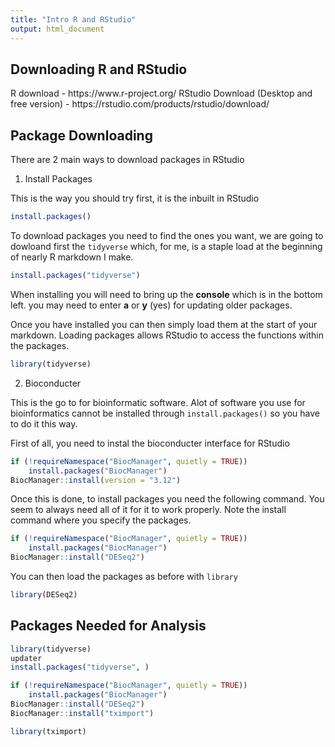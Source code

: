 ```yaml
---
title: "Intro R and RStudio"
output: html_document
---
```


## Downloading R and RStudio

R download - https://www.r-project.org/ 
RStudio Download (Desktop and free version) - https://rstudio.com/products/rstudio/download/ 



## Package Downloading

There are 2 main ways to download packages in RStudio 

1. Install Packages  

This is the way you should try first, it is the inbuilt in RStudio

```r
install.packages()
```

To download packages you need to find the ones you want, we are going to dowloand first the `tidyverse` which, for me, is a staple load at the beginning of nearly R markdown I make. 

```r
install.packages("tidyverse")
```

When installing you will need to bring up the **console** which is in the bottom left. you may need to enter **a** or **y** (yes) for updating older packages.  

Once you have installed you can then simply load them at the start of your markdown. Loading packages allows RStudio to access the functions within the packages. 

```r
library(tidyverse)
```

2. Bioconducter

This is the go to for bioinformatic software. Alot of software you use for bioinformatics cannot be installed through `install.packages()` so you have to do it this way. 

First of all, you need to instal the bioconducter interface for RStudio

```r
if (!requireNamespace("BiocManager", quietly = TRUE))
    install.packages("BiocManager")
BiocManager::install(version = "3.12")
```

Once this is done, to install packages you need the following command. You seem to always need all of it for it to work properly. Note the install command where you specify the packages. 

```r
if (!requireNamespace("BiocManager", quietly = TRUE))
    install.packages("BiocManager")
BiocManager::install("DESeq2")
```

You can then load the packages as before with `library`

```r
library(DESeq2)
```

## Packages Needed for Analysis 

```r
library(tidyverse)
updater
install.packages("tidyverse", )
```

```r
if (!requireNamespace("BiocManager", quietly = TRUE))
    install.packages("BiocManager")
BiocManager::install("DESeq2")
BiocManager::install("tximport")

library(tximport)
```

